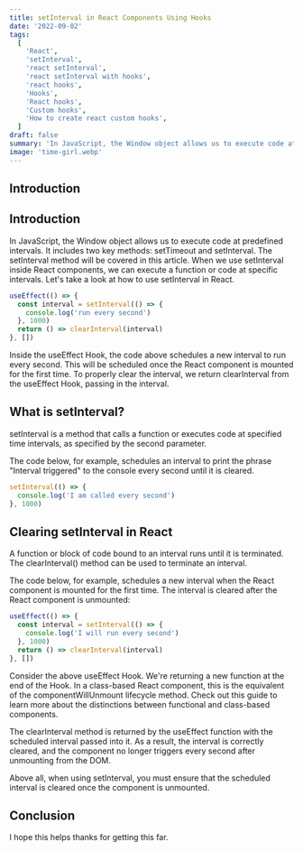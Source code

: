 ```yaml
---
title: setInterval in React Components Using Hooks
date: '2022-09-02'
tags:
  [
    'React',
    'setInterval',
    'react setInterval',
    'react setInterval with hooks',
    'react hooks',
    'Hooks',
    'React hooks',
    'Custom hooks',
    'How to create react custom hooks',
  ]
draft: false
summary: 'In JavaScript, the Window object allows us to execute code at predefined intervals. It includes two key methods: setTimeout and setInterval...'
image: 'time-girl.webp'
---
```



<ImageComponent
  src="/static/images/time-girl.webp"
  width="auto"
  height="auto"
  alt="React vs Vue illustration"
/>

## Introduction

<TOCInline toc={props.toc} exclude="Introduction" toHeading={2} />

## Introduction

In JavaScript, the Window object allows us to execute code at predefined intervals. It includes two key methods: setTimeout and setInterval. The setInterval method will be covered in this article. When we use setInterval inside React components, we can execute a function or code at specific intervals. Let's take a look at how to use setInterval in React.

```jsx
useEffect(() => {
  const interval = setInterval(() => {
    console.log('run every second')
  }, 1000)
  return () => clearInterval(interval)
}, [])
```

Inside the useEffect Hook, the code above schedules a new interval to run every second. This will be scheduled once the React component is mounted for the first time. To properly clear the interval, we return clearInterval from the useEffect Hook, passing in the interval.

<GoogleHorizontalAdUnit path="react-setinterval" />

## What is setInterval?

setInterval is a method that calls a function or executes code at specified time intervals, as specified by the second parameter.

The code below, for example, schedules an interval to print the phrase "Interval triggered" to the console every second until it is cleared.

```js
setInterval(() => {
  console.log('I am called every second')
}, 1000)
```

## Clearing setInterval in React

A function or block of code bound to an interval runs until it is terminated. The clearInterval() method can be used to terminate an interval.

The code below, for example, schedules a new interval when the React component is mounted for the first time. The interval is cleared after the React component is unmounted:

```jsx
useEffect(() => {
  const interval = setInterval(() => {
    console.log('I will run every second')
  }, 1000)
  return () => clearInterval(interval)
}, [])
```

Consider the above useEffect Hook. We're returning a new function at the end of the Hook. In a class-based React component, this is the equivalent of the componentWillUnmount lifecycle method. Check out this guide to learn more about the distinctions between functional and class-based components.

The clearInterval method is returned by the useEffect function with the scheduled interval passed into it. As a result, the interval is correctly cleared, and the component no longer triggers every second after unmounting from the DOM.

Above all, when using setInterval, you must ensure that the scheduled interval is cleared once the component is unmounted.

## Conclusion

I hope this helps thanks for getting this far.
